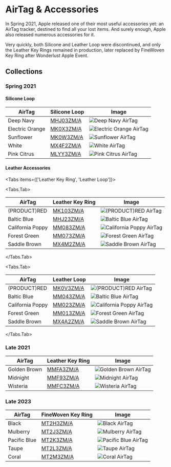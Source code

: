 
# AirTag & Accessories

In Spring 2021, Apple released one of their most useful accessories yet: an AirTag tracker, destined to find all your lost items. And surely enough, Apple also released numerous accessories for it.

Very quickly, both Silicone and Leather Loop were discontinued, and only the Leather Key Rings remained in production, later replaced by FineWoven Key Ring after Wonderlust Apple Event.

## Collections

### Spring 2021

#### Silicone Loop

| AirTag | Silicone Loop | Image |
| --- | --- | --- |
| Deep Navy | [MHJ03ZM/A](/everycase/MHJ03) | ![Deep Navy AirTag](/everyphone/MHJ03.png) |
| Electric Orange | [MK0X3ZM/A](/everycase/MK0X3) | ![Electric Orange AirTag](/everyphone/MK0X3.png) |
| Sunflower | [MK0W3ZM/A](/everycase/MK0W3) | ![Sunflower AirTag](/everyphone/MK0W3.png) |
| White | [MX4F2ZM/A](/everycase/MX4F2) | ![White AirTag](/everyphone/MX4F2.png) |
| Pink Citrus | [MLYY3ZM/A](/everycase/MLYY3) | ![Pink Citrus AirTag](/everyphone/MLYY3.png) |

#### Leather Accessories

<Tabs
  items={['Leather Key Ring', 'Leather Loop']}>

<Tabs.Tab>

| AirTag | Leather Key Ring | Image |
| --- | --- | --- |
| (PRODUCT)RED | [MK103ZM/A](/everycase/MK103) | ![(PRODUCT)RED AirTag](/everyphone/MK103.png) |
| Baltic Blue | [MHJ23ZM/A](/everycase/MHJ23) | ![Baltic Blue AirTag](/everyphone/MHJ23.png) |
| California Poppy | [MM083ZM/A](/everycase/MM083) | ![California Poppy AirTag](/everyphone/MM083.png) |
| Forest Green | [MM073ZM/A](/everycase/MM073) | ![Forest Green AirTag](/everyphone/MM073.png) |
| Saddle Brown | [MX4M2ZM/A](/everycase/MX4M2) | ![Saddle Brown AirTag](/everyphone/MX4M2.png) |

</Tabs.Tab>

<Tabs.Tab>

| AirTag | Leather Loop | Image |
| --- | --- | --- |
| (PRODUCT)RED | [MK0V3ZM/A](/everycase/MK0V3) | ![(PRODUCT)RED AirTag](/everyphone/MK0V3.png) |
| Baltic Blue | [MM043ZM/A](/everycase/MM043) | ![Baltic Blue AirTag](/everyphone/MM043.png) |
| California Poppy | [MM023ZM/A](/everycase/MM023) | ![California Poppy AirTag](/everyphone/MM023.png) |
| Forest Green | [MM013ZM/A](/everycase/MM013) | ![Forest Green AirTag](/everyphone/MM013.png) |
| Saddle Brown | [MX4A2ZM/A](/everycase/MX4A2) | ![Saddle Brown AirTag](/everyphone/MX4A2.png) |

</Tabs.Tab>
</Tabs>

### Late 2021

| AirTag | Leather Key Ring | Image |
| --- | --- | --- |
| Golden Brown | [MMFA3ZM/A](/everycase/MMFA3) | ![Golden Brown AirTag](/everyphone/MMFA3.png) |
| Midnight | [MMF93ZM/A](/everycase/MMF93) | ![Midnight AirTag](/everyphone/MMF93.png) |
| Wisteria | [MMFC3ZM/A](/everycase/MMFC3) | ![Wisteria AirTag](/everyphone/MMFC3.png) |

### Late 2023

| AirTag | FineWoven Key Ring | Image |
| --- | --- | --- |
| Black | [MT2H3ZM/A](/everycase/MT2H3) | ![Black AirTag](/everyphone/MT2H3.png) |
| Mulberry | [MT2J3ZM/A](/everycase/MT2J3) | ![Mulberry AirTag](/everyphone/MT2J3.png) |
| Pacific Blue | [MT2K3ZM/A](/everycase/MT2K3) | ![Pacific Blue AirTag](/everyphone/MT2K3.png) |
| Taupe | [MT2L3ZM/A](/everycase/MT2L3) | ![Taupe AirTag](/everyphone/MT2L3.png) |
| Coral | [MT2M3ZM/A](/everycase/MT2M3) | ![Coral AirTag](/everyphone/MT2M3.png) |
